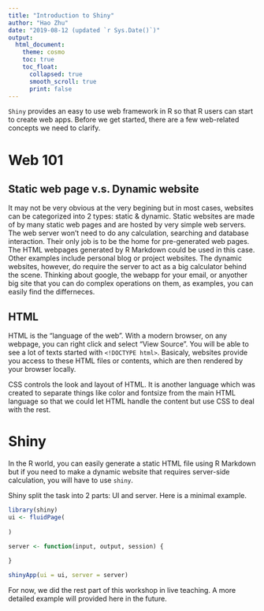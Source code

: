 ```yaml
---
title: "Introduction to Shiny"
author: "Hao Zhu"
date: "2019-08-12 (updated `r Sys.Date()`)"
output: 
  html_document:
    theme: cosmo
    toc: true
    toc_float:
      collapsed: true
      smooth_scroll: true
      print: false
---
```


`Shiny` provides an easy to use web framework in R so that R users can start to create web apps. Before we get started, there are a few web-related concepts we need to clarify. 

# Web 101
## Static web page v.s. Dynamic website
It may not be very obvious at the very begining but in most cases, websites can be categorized into 2 types: static & dynamic. Static websites are made of by many static web pages and are hosted by very simple web servers. The web server won't need to do any calculation, searching and database interaction. Their only job is to be the home for pre-generated web pages. The HTML webpages generated by R Markdown could be used in this case. Other examples include personal blog or project websites. The dynamic websites, however, do require the server to act as a big calculator behind the scene. Thinking about google, the webapp for your email, or anyother big site that you can do complex operations on them, as examples, you can easily find the differneces. 

## HTML
HTML is the "language of the web". With a modern browser, on any webpage, you can right click and select "View Source". You will be able to see a lot of texts started with `<!DOCTYPE html>`. Basicaly, websites provide you access to these HTML files or contents, which are then rendered by your browser locally. 

CSS controls the look and layout of HTML. It is another language which was created to separate things like color and fontsize from the main HTML language so that we could let HTML handle the content but use CSS to deal with the rest.

# Shiny
In the R world, you can easily generate a static HTML file using R Markdown but if you need to make a dynamic website that requires server-side calculation, you will have to use `shiny`. 

Shiny split the task into 2 parts: UI and server. Here is a minimal example. 

```r
library(shiny)
ui <- fluidPage(
  
)

server <- function(input, output, session) {
  
}

shinyApp(ui = ui, server = server)

```

For now, we did the rest part of this workshop in live teaching. A more detailed example will provided here in the future.
